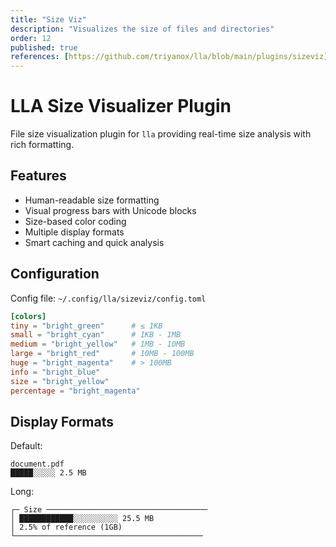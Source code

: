 ```yaml
---
title: "Size Viz"
description: "Visualizes the size of files and directories"
order: 12
published: true
references: [https://github.com/triyanox/lla/blob/main/plugins/sizeviz]
---
```

# LLA Size Visualizer Plugin

File size visualization plugin for `lla` providing real-time size analysis with rich formatting.

## Features

- Human-readable size formatting
- Visual progress bars with Unicode blocks
- Size-based color coding
- Multiple display formats
- Smart caching and quick analysis

## Configuration

Config file: `~/.config/lla/sizeviz/config.toml`

```toml
[colors]
tiny = "bright_green"      # ≤ 1KB
small = "bright_cyan"      # 1KB - 1MB
medium = "bright_yellow"   # 1MB - 10MB
large = "bright_red"       # 10MB - 100MB
huge = "bright_magenta"    # > 100MB
info = "bright_blue"
size = "bright_yellow"
percentage = "bright_magenta"
```

## Display Formats

Default:

```
document.pdf
█████░░░░░ 2.5 MB
```

Long:

```
┌─ Size ────────────────────────────────────
│ ████████████░░░░░░░░░░ 25.5 MB
│ 2.5% of reference (1GB)
└──────────────────────────────────────────
```
